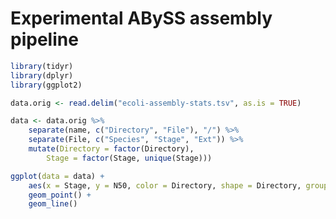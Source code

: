 Experimental ABySS assembly pipeline
================================================================================

```r
library(tidyr)
library(dplyr)
library(ggplot2)
```

```r
data.orig <- read.delim("ecoli-assembly-stats.tsv", as.is = TRUE)
```

```r
data <- data.orig %>%
	separate(name, c("Directory", "File"), "/") %>%
	separate(File, c("Species", "Stage", "Ext")) %>%
	mutate(Directory = factor(Directory),
		Stage = factor(Stage, unique(Stage)))
```

```r
ggplot(data = data) +
	aes(x = Stage, y = N50, color = Directory, shape = Directory, group = Directory) +
	geom_point() +
	geom_line()
```
